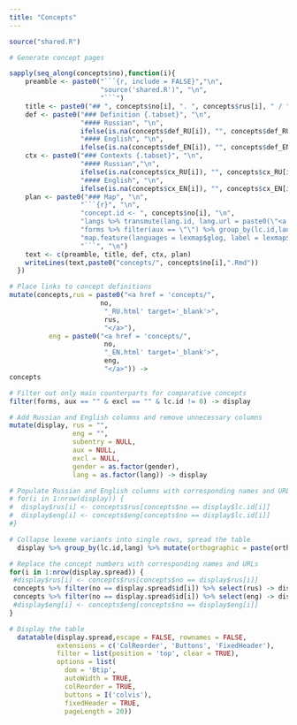```yaml
---
title: "Concepts"
---
```


```r
source("shared.R")
```

```r
# Generate concept pages

sapply(seq_along(concepts$no),function(i){
    preamble <- paste0("```{r, include = FALSE}","\n",
                       "source('shared.R')", "\n",
                       "```")
    title <- paste0("## ", concepts$no[i], ". ", concepts$rus[i], " / ", concepts$eng[i], "\n")
    def <- paste0("### Definition {.tabset}", "\n", 
                  "#### Russian", "\n", 
                  ifelse(is.na(concepts$def_RU[i]), "", concepts$def_RU[i]), "\n\n",
                  "#### English", "\n",
                  ifelse(is.na(concepts$def_EN[i]), "", concepts$def_EN[i]), "\n\n")
    ctx <- paste0("### Contexts {.tabset}", "\n", 
                  "#### Russian","\n",
                  ifelse(is.na(concepts$cx_RU[i]), "", concepts$cx_RU[i]), "\n\n",
                  "#### English", "\n",
                  ifelse(is.na(concepts$cx_EN[i]), "", concepts$cx_EN[i]), "\n\n")
    plan <- paste0("### Map", "\n",
                  "```{r}", "\n",
                  "concept.id <- ", concepts$no[i], "\n",
                  "langs %>% transmute(lang.id, lang.url = paste0(\"<a href=\'\", lang.id, \".html\' target = \'_blank\'>\",lang.name,\"</a>\")) -> langurls", "\n",
                  "forms %>% filter(aux == \"\") %>% group_by(lc.id,lang) %>% mutate(orthographic = paste(orthographic, collapse=\"; \"), phonemic = paste(phonemic, collapse=\"; \"), ipa = paste(ipa, collapse=\"; \")) %>% slice(1) %>% ungroup() %>% group_by(lex.id,lang) %>% mutate(orthographic = paste(orthographic, collapse=\", \"), phonemic = paste(phonemic, collapse=\", \"), ipa = paste(ipa, collapse=\", \")) %>% slice(1) %>% ungroup() %>% filter(lc.id == concept.id) %>% transmute(lang = lang, glog = pull(filter(langs, lang.id == lang), lang.glog), lat = pull(filter(langs, lang.id == lang), latitude), long = pull(filter(langs, lang.id == lang), longitude), label = paste0(orthographic, \" / \", phonemic, \" / \", ipa), popup = pull(filter(langurls, lang.id == lang), lang.url), affil = pull(filter(langs, lang.id == lang), group)) -> lexmap", "\n",
                  "map.feature(languages = lexmap$glog, label = lexmap$label, latitude = lexmap$lat, longitude = lexmap$long, popup = lexmap$popup, features = lexmap$affil, label.hide = FALSE)", "\n",
                  "```", "\n")
    text <- c(preamble, title, def, ctx, plan)
    writeLines(text,paste0("concepts/", concepts$no[i],".Rmd"))
  })
```

```r

# Place links to concept definitions
mutate(concepts,rus = paste0("<a href = 'concepts/",
                       no,
                        "_RU.html' target='_blank'>",
                        rus,
                        "</a>"),
          eng = paste0("<a href = 'concepts/",
                        no,
                        "_EN.html' target='_blank'>",
                        eng,
                        "</a>")) ->
concepts

# Filter out only main counterparts for comparative concepts
filter(forms, aux == "" & excl == "" & lc.id != 0) -> display

# Add Russian and English columns and remove unnecessary columns
mutate(display, rus = "",
                eng = "",
                subentry = NULL,
                aux = NULL,
                excl = NULL,
                gender = as.factor(gender),
                lang = as.factor(lang)) -> display

# Populate Russian and English columns with corresponding names and URLs
# for(i in 1:nrow(display)) {
#  display$rus[i] <- concepts$rus[concepts$no == display$lc.id[i]]
#  display$eng[i] <- concepts$eng[concepts$no == display$lc.id[i]]
#}

# Collapse lexeme variants into single rows, spread the table
  display %>% group_by(lc.id,lang) %>% mutate(orthographic = paste(orthographic, collapse="; "), phonemic = paste(phonemic, collapse="; "), ipa = paste(ipa, collapse="; ")) %>% slice(1) %>% ungroup() %>% group_by(lex.id,lang) %>% mutate(orthographic = paste(orthographic, collapse=", "), phonemic = paste(phonemic, collapse=", "), ipa = paste(ipa, collapse=", ")) %>% slice(1) %>% ungroup() %>% transmute(id = lc.id, rus = rus, eng = eng, orthographic = orthographic, phonemic = phonemic, ipa = ipa, lang = lang) %>% gather("type","text",ipa,phonemic,orthographic) %>% unite(lang.type, c(lang,type), sep = ".")  %>% spread(lang.type,text) -> display.spread

# Replace the concept numbers with corresponding names and URLs
for(i in 1:nrow(display.spread)) {
 #display$rus[i] <- concepts$rus[concepts$no == display$rus[i]]
 concepts %>% filter(no == display.spread$id[i]) %>% select(rus) -> display.spread$rus[i]
 concepts %>% filter(no == display.spread$id[i]) %>% select(eng) -> display.spread$eng[i]  
 #display$eng[i] <- concepts$eng[concepts$no == display$eng[i]]
}

# Display the table
  datatable(display.spread,escape = FALSE, rownames = FALSE,
            extensions = c('ColReorder', 'Buttons', 'FixedHeader'),
            filter = list(position = 'top', clear = TRUE),
            options = list(
              dom = 'Btip', 
              autoWidth = TRUE, 
              colReorder = TRUE, 
              buttons = I('colvis'),
              fixedHeader = TRUE,
              pageLength = 20))
```